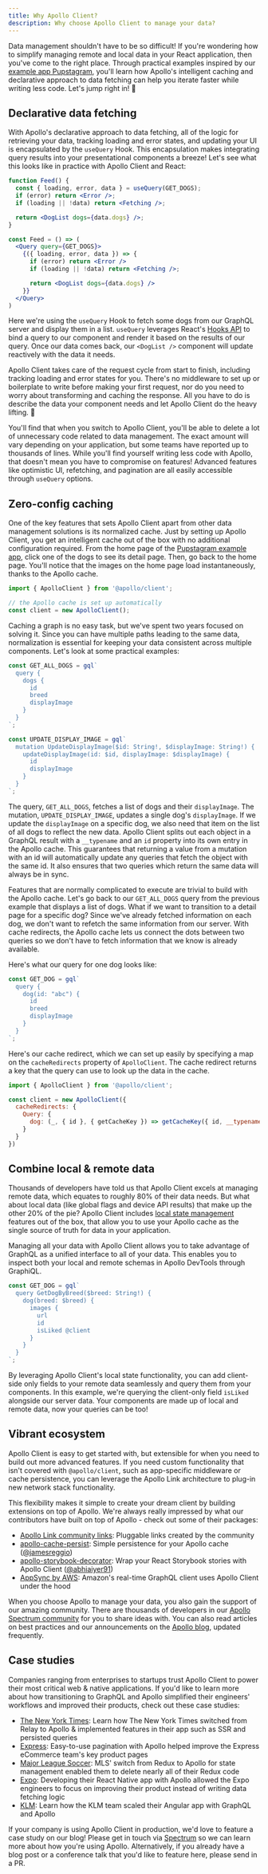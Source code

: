 ```yaml
---
title: Why Apollo Client?
description: Why choose Apollo Client to manage your data?
---
```



Data management shouldn't have to be so difficult! If you're wondering how to simplify managing remote and local data in your React application, then you've come to the right place. Through practical examples inspired by our [example app Pupstagram](https://codesandbox.io/s/r5qp83z0yq), you'll learn how Apollo's intelligent caching and declarative approach to data fetching can help you iterate faster while writing less code. Let's jump right in! 🚀

## Declarative data fetching

With Apollo's declarative approach to data fetching, all of the logic for retrieving your data, tracking loading and error states, and updating your UI is encapsulated by the `useQuery` Hook. This encapsulation makes integrating query results into your presentational components a breeze! Let's see what this looks like in practice with Apollo Client and React:

<MultiCodeBlock>
<div data-language="Hooks (JavaScript)">

```jsx
function Feed() {
  const { loading, error, data } = useQuery(GET_DOGS);
  if (error) return <Error />;
  if (loading || !data) return <Fetching />;

  return <DogList dogs={data.dogs} />;
}
```

</div>
<div data-language="Render Props (JavaScript)">

```jsx
const Feed = () => (
  <Query query={GET_DOGS}>
    {({ loading, error, data }) => {
      if (error) return <Error />
      if (loading || !data) return <Fetching />;

      return <DogList dogs={data.dogs} />
    }}
  </Query>
)
```

</div>
</MultiCodeBlock>

Here we're using the `useQuery` Hook to fetch some dogs from our GraphQL server and display them in a list. `useQuery` leverages React's [Hooks API](https://reactjs.org/docs/hooks-intro.html) to bind a query to our component and render it based on the results of our query. Once our data comes back, our `<DogList />` component will update reactively with the data it needs.

Apollo Client takes care of the request cycle from start to finish, including tracking loading and error states for you. There's no middleware to set up or boilerplate to write before making your first request, nor do you need to worry about transforming and caching the response. All you have to do is describe the data your component needs and let Apollo Client do the heavy lifting. 💪

You'll find that when you switch to Apollo Client, you'll be able to delete a lot of unnecessary code related to data management. The exact amount will vary depending on your application, but some teams have reported up to thousands of lines. While you'll find yourself writing less code with Apollo, that doesn't mean you have to compromise on features! Advanced features like optimistic UI, refetching, and pagination are all easily accessible through `useQuery` options.

## Zero-config caching

One of the key features that sets Apollo Client apart from other data management solutions is its normalized cache. Just by setting up Apollo Client, you get an intelligent cache out of the box with no additional configuration required. From the home page of the [Pupstagram example app](https://codesandbox.io/s/r5qp83z0yq), click one of the dogs to see its detail page. Then, go back to the home page. You'll notice that the images on the home page load instantaneously, thanks to the Apollo cache.

```js
import { ApolloClient } from '@apollo/client';

// the Apollo cache is set up automatically
const client = new ApolloClient();
```

Caching a graph is no easy task, but we've spent two years focused on solving it. Since you can have multiple paths leading to the same data, normalization is essential for keeping your data consistent across multiple components. Let's look at some practical examples:

```js
const GET_ALL_DOGS = gql`
  query {
    dogs {
      id
      breed
      displayImage
    }
  }
`;

const UPDATE_DISPLAY_IMAGE = gql`
  mutation UpdateDisplayImage($id: String!, $displayImage: String!) {
    updateDisplayImage(id: $id, displayImage: $displayImage) {
      id
      displayImage
    }
  }
`;
```

The query, `GET_ALL_DOGS`, fetches a list of dogs and their `displayImage`. The mutation, `UPDATE_DISPLAY_IMAGE`, updates a single dog's `displayImage`. If we update the `displayImage` on a specific dog, we also need that item on the list of all dogs to reflect the new data. Apollo Client splits out each object in a GraphQL result with a `__typename` and an `id` property into its own entry in the Apollo cache. This guarantees that returning a value from a mutation with an id will automatically update any queries that fetch the object with the same id. It also ensures that two queries which return the same data will always be in sync.

Features that are normally complicated to execute are trivial to build with the Apollo cache. Let's go back to our `GET_ALL_DOGS` query from the previous example that displays a list of dogs. What if we want to transition to a detail page for a specific dog? Since we've already fetched information on each dog, we don't want to refetch the same information from our server. With cache redirects, the Apollo cache lets us connect the dots between two queries so we don't have to fetch information that we know is already available.

Here's what our query for one dog looks like:

```js
const GET_DOG = gql`
  query {
    dog(id: "abc") {
      id
      breed
      displayImage
    }
  }
`;
```

Here's our cache redirect, which we can set up easily by specifying a map on the `cacheRedirects` property of `ApolloClient`. The cache redirect returns a key that the query can use to look up the data in the cache.

```js
import { ApolloClient } from '@apollo/client';

const client = new ApolloClient({
  cacheRedirects: {
    Query: {
      dog: (_, { id }, { getCacheKey }) => getCacheKey({ id, __typename: 'Dog' })
    }
  }
})
```

## Combine local & remote data

Thousands of developers have told us that Apollo Client excels at managing remote data, which equates to roughly 80% of their data needs. But what about local data (like global flags and device API results) that make up the other 20% of the pie? Apollo Client includes [local state management](data/local-state/) features out of the box, that allow you to use your Apollo cache as the single source of truth for data in your application.

Managing all your data with Apollo Client allows you to take advantage of GraphQL as a unified interface to all of your data. This enables you to inspect both your local and remote schemas in Apollo DevTools through GraphiQL.

```js
const GET_DOG = gql`
  query GetDogByBreed($breed: String!) {
    dog(breed: $breed) {
      images {
        url
        id
        isLiked @client
      }
    }
  }
`;
```

By leveraging Apollo Client's local state functionality, you can add client-side only fields to your remote data seamlessly and query them from your components. In this example, we're querying the client-only field `isLiked` alongside our server data. Your components are made up of local and remote data, now your queries can be too!

## Vibrant ecosystem

Apollo Client is easy to get started with, but extensible for when you need to build out more advanced features. If you need custom functionality that isn't covered with `@apollo/client`, such as app-specific middleware or cache persistence, you can leverage the Apollo Link architecture to plug-in new network stack functionality.

This flexibility makes it simple to create your dream client by building extensions on top of Apollo. We're always really impressed by what our contributors have built on top of Apollo - check out some of their packages:
- [Apollo Link community links](https://www.apollographql.com/docs/link/links/community): Pluggable links created by the community
- [apollo-cache-persist](https://blog.apollographql.com/announcing-apollo-cache-persist-cb05aec16325): Simple persistence for your Apollo cache ([@jamesreggio](https://github.com/jamesreggio))
- [apollo-storybook-decorator](https://github.com/abhiaiyer91/apollo-storybook-decorator): Wrap your React Storybook stories with Apollo Client ([@abhiaiyer91](https://github.com/abhiaiyer91))
- [AppSync by AWS](https://blog.apollographql.com/aws-appsync-powered-by-apollo-df61eb706183): Amazon's real-time GraphQL client uses Apollo Client under the hood

When you choose Apollo to manage your data, you also gain the support of our amazing community. There are thousands of developers in our [Apollo Spectrum community](https://spectrum.chat/apollo) for you to share ideas with. You can also read articles on best practices and our announcements on the [Apollo blog](https://blog.apollographql.com/), updated frequently.

## Case studies

Companies ranging from enterprises to startups trust Apollo Client to power their most critical web & native applications. If you'd like to learn more about how transitioning to GraphQL and Apollo simplified their engineers' workflows and improved their products, check out these case studies:

- [The New York Times](https://open.nytimes.com/the-new-york-times-now-on-apollo-b9a78a5038c): Learn how The New York Times switched from Relay to Apollo & implemented features in their app such as SSR and persisted queries
- [Express](https://blog.apollographql.com/changing-the-architecture-of-express-com-23c950d43323): Easy-to-use pagination with Apollo helped improve the Express eCommerce team's key product pages
- [Major League Soccer](https://blog.apollographql.com/reducing-our-redux-code-with-react-apollo-5091b9de9c2a): MLS' switch from Redux to Apollo for state management enabled them to delete nearly all of their Redux code
- [Expo](https://blog.apollographql.com/using-graphql-apollo-at-expo-4c1f21f0f115): Developing their React Native app with Apollo allowed the Expo engineers to focus on improving their product instead of writing data fetching logic
- [KLM](https://youtu.be/T2njjXHdKqw): Learn how the KLM team scaled their Angular app with GraphQL and Apollo

If your company is using Apollo Client in production, we'd love to feature a case study on our blog! Please get in touch via [Spectrum](https://spectrum.chat/apollo) so we can learn more about how you're using Apollo. Alternatively, if you already have a blog post or a conference talk that you'd like to feature here, please send in a PR.
